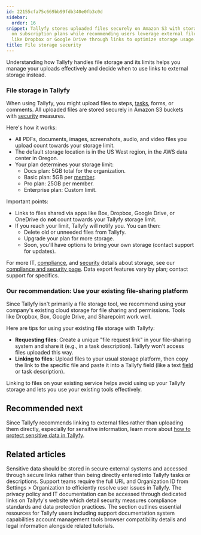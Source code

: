 ```yaml
---
id: 22155cfa75c669bb99fdb340e0fb3c0d
sidebar:
  order: 16
snippet: Tallyfy stores uploaded files securely on Amazon S3 with storage limits based
  on subscription plans while recommending users leverage external file-sharing platforms
  like Dropbox or Google Drive through links to optimize storage usage.
title: File storage security
---
```


Understanding how Tallyfy handles file storage and its limits helps you manage your uploads effectively and decide when to use links to external storage instead.

### File storage in Tallyfy

When using Tallyfy, you might upload files to steps, [tasks](/products/pro/tracking-and-tasks/tasks/), forms, or comments. All uploaded files are stored securely in Amazon S3 buckets with [security](/products/pro/compliance/) measures.

Here's how it works:

- All PDFs, documents, images, screenshots, audio, and video files you upload count towards your storage limit.
- The default storage location is in the US West region, in the AWS data center in Oregon.
- Your plan determines your storage limit:
    - Docs plan: 5GB total for the organization.
    - Basic plan: 5GB per [member](/products/pro/documenting/members/).
    - Pro plan: 25GB per member.
    - Enterprise plan: Custom limit.

Important points:

- Links to files shared via apps like Box, Dropbox, Google Drive, or OneDrive do **not** count towards your Tallyfy storage limit.
- If you reach your limit, Tallyfy will notify you. You can then:
    - Delete old or unneeded files from Tallyfy.
    - Upgrade your plan for more storage.
    - Soon, you'll have options to bring your own storage (contact support for updates).

For more IT, [compliance](/products/pro/compliance/), and [security](/products/pro/compliance/) details about storage, see our [compliance and security page](https://tallyfy.com/legal/compliance-security/). Data export features vary by plan; contact support for specifics.

### Our recommendation: Use your existing file-sharing platform

Since Tallyfy isn't primarily a file storage tool, we recommend using your company's existing cloud storage for file sharing and permissions. Tools like Dropbox, Box, Google Drive, and Sharepoint work well.

Here are tips for using your existing file storage with Tallyfy:

- **Requesting files**: Create a unique "file request link" in your file-sharing system and share it (e.g., in a task description). Tallyfy won't access files uploaded this way.
- **Linking to files**: Upload files to your usual storage platform, then copy the link to the specific file and paste it into a Tallyfy field (like a text [field](/products/pro/tracking-and-tasks/tasks/what-are-form-fields-in-tallyfy/) or task description).

Linking to files on your existing service helps avoid using up your Tallyfy storage and lets you use your existing tools effectively.

## Recommended next

Since Tallyfy recommends linking to external files rather than uploading them directly, especially for sensitive information, learn more about [how to protect sensitive data in Tallyfy](/products/pro/tracking-and-tasks/how-can-i-protect-sensitive-data-in-tallyfy/).


## Related articles
<CardGrid>
<LinkTitleCard header="<b>Tracking And Tasks > Protect sensitive data</b>" href="/products/pro/tracking-and-tasks/how-can-i-protect-sensitive-data-in-tallyfy/" > Sensitive data should be stored in secure external systems and accessed through secure links rather than being directly entered into Tallyfy tasks or descriptions. </LinkTitleCard>
<LinkTitleCard header="<b>Support > Provide necessary info to Tallyfy's support team</b>" href="/products/pro/miscellaneous/support/how-to-provide-necessary-info-to-tallyfy-support/" > Support teams require the full URL and Organization ID from Settings > Organization to efficiently resolve user issues in Tallyfy. </LinkTitleCard>
<LinkTitleCard header="<b>Terms Legals > Tallyfy's privacy policy</b>" href="/products/pro/miscellaneous/terms-legals/where-can-i-find-tallyfys-privacy-policy/" > The privacy policy and IT documentation can be accessed through dedicated links on Tallyfy's website which detail security measures compliance standards and data protection practices. </LinkTitleCard>
<LinkTitleCard header="<b>Pro > Miscellaneous</b>" href="/products/pro/miscellaneous/" > The section outlines essential resources for Tallyfy users including support documentation system capabilities account management tools browser compatibility details and legal information alongside related tutorials. </LinkTitleCard>
</CardGrid>
